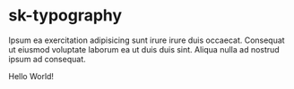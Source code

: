 
<Meta title="Components/Typography/sk-typography/Documentation" />

# sk-typography

Ipsum ea exercitation adipisicing sunt irure irure duis occaecat. Consequat ut eiusmod voluptate laborum ea ut duis duis sint. Aliqua nulla ad nostrud ipsum ad consequat.

<Preview>
  <sk-typography>Hello World!</sk-typography>
</Preview>
